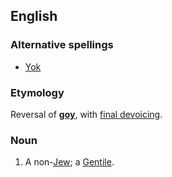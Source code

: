 ==English==
===Alternative spellings===
*[[Yok]]
===Etymology===
Reversal of '''[[goy]]''', with [[w:final devoicing|final devoicing]].
===Noun===
{{en-noun}}

# {{pejorative}} A non-[[Jew]]; a [[Gentile]].